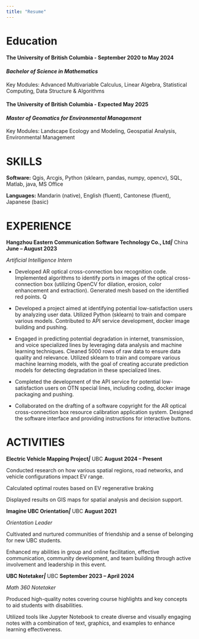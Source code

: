 ```yaml
---
title: "Resume"
---
```


# Education

#### The University of British Columbia *-* September 2020 to May 2024

#### *Bachelor of Science in Mathematics* 

Key Modules: Advanced Multivariable Calculus, Linear Algebra, Statistical Computing, Data Structure & Algorithms

#### The University of British Columbia *-* Expected May 2025

#### *Master of Geomatics for Environmental Management* 

Key Modules: Landscape Ecology and Modeling, Geospatial Analysis, Environmental Management

# SKILLS

**Software:** Qgis, Arcgis, Python (sklearn, pandas, numpy, opencv), SQL, Matlab, java, MS Office

**Languages:** Mandarin (native), English (fluent), Cantonese (fluent), Japanese (basic)

# EXPERIENCE

**Hangzhou Eastern Communication Software Technology Co., Ltd*\|*** China **June – August 2023**

*Artificial Intelligence Intern*

-   Developed AR optical cross-connection box recognition code. Implemented algorithms to identify ports in images of the optical cross-connection box (utilizing OpenCV for dilation, erosion, color enhancement and extraction). Generated mesh based on the identified red points. Q

-   Developed a project aimed at identifying potential low-satisfaction users by analyzing user data. Utilized Python (sklearn) to train and compare various models. Contributed to API service development, docker image building and pushing.

-   Engaged in predicting potential degradation in internet, transmission, and voice specialized lines by leveraging data analysis and machine learning techniques. Cleaned 5000 rows of raw data to ensure data quality and relevance. Utilized sklearn to train and compare various machine learning models, with the goal of creating accurate prediction models for detecting degradation in these specialized lines.

-   Completed the development of the API service for potential low-satisfaction users on OTN special lines, including coding, docker image packaging and pushing.

-   Collaborated on the drafting of a software copyright for the AR optical cross-connection box resource calibration application system. Designed the software interface and providing instructions for interactive buttons.

# **ACTIVITIES**

**Electric Vehicle Mapping Project*\|*** UBC **August 2024 – Present**

Conducted research on how various spatial regions, road networks, and vehicle configurations impact EV range.

Calculated optimal routes based on EV regenerative braking

Displayed results on GIS maps for spatial analysis and decision support.

**Imagine UBC Orientation*\|*** UBC **August 2021**

*Orientation Leader*

Cultivated and nurtured communities of friendship and a sense of belonging for new UBC students.

Enhanced my abilities in group and online facilitation, effective communication, community development, and team building through active involvement and leadership in this event.

**UBC Notetaker*\|*** UBC **September 2023 – April 2024**

*Math 360 Notetaker*

Produced high-quality notes covering course highlights and key concepts to aid students with disabilities.

Utilized tools like Jupyter Notebook to create diverse and visually engaging notes with a combination of text, graphics, and examples to enhance learning effectiveness.
